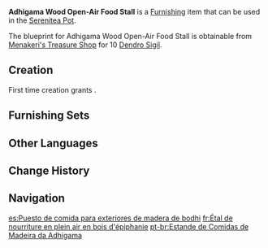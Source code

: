 {{Furnishing Infobox
|id             = 370325
|image          = Item Adhigama Wood Open-Air Food Stall.png
|category       = Building
|subcategory    = Mercantile
|quality        = 3
|adeptal_energy = 60
|load           = 65
|reduced_load   = 47
|description    = A stall in the style of those that might be found outside [[Lambad's Tavern]], made specifically to allow customers to eat outdoors. Though the menus for the outdoor stalls and indoor kitchens are exactly the same, those who eat outdoors will claim that there is a certain additional satisfaction in enjoying the food after being drawn to the sumptuous scents of good food while they are in the area...
|mention        = 
|blueprint      = [[Menakeri's Treasure Shop]]
|source1        = 
}}
'''Adhigama Wood Open-Air Food Stall''' is a [[Furnishing]] item that can be used in the [[Serenitea Pot]].

The blueprint for Adhigama Wood Open-Air Food Stall is obtainable from [[Menakeri's Treasure Shop]] for 10 [[Dendro Sigil]].

==Creation==
First time creation grants {{Item|Trust|24|x=60}}.
{{Recipe
|type = Creation
|time = 14h
|Adhigama Wood = 8
|Iron Chunk = 2
|sort = Adhigama Wood;Iron Chunk
}}

==Furnishing Sets==
{{Craft Usage|type=Furnishing Set}}

==Other Languages==
{{Other Languages
|en       = Adhigama Wood Open-Air Food Stall
|zhs      = 证悟木露天餐饮摊位
|zhs_rm   = Zhèngwù-mù Lùtiān Cānyǐn Tānwèi
|zht      = 證悟木露天餐飲攤位
|zht_rm   = Zhèngwù-mù Lùtiān Cānyǐn Tānwèi
|zh_tl    = 
|ja       = 証悟の露天飲食屋台
|ja_rm    = Shougo no Roten Inshoku Yatai
|ja_tl    = [[Adhigama Wood|Adhigama]] Open-Air Food and Drink Stall
|ko       = 아디가마 나무 음식 노점
|ko_tl    = Adhigama Tree Street Food Stall
|es       = Puesto de comida para exteriores de madera de bodhi
|es_tl    = Bodhi Wood Outdoor Food Stall
|fr       = Étal de nourriture en plein air en bois d'épiphanie
|fr_tl    = {{lex|Adhigama|fr}} Wood Open-Air Food Stall
|ru       = Открытый киоск из древесины адхигамы
|ru_tl    = Adhigama Wood Open Stall
|th       = แผงขายของกินดื่มกลางแจ้งจากไม้ Adhigama
|th_rm    = 
|th_tl    = 
|vi       = Quầy Ăn Uống Ngoài Trời Gỗ Adhigama
|vi_tl    = 
|de       = Offener Essensstand aus Adhigama-Holz
|de_tl    = Adhigama Wood Open Food Stall
|id       = Stan Makanan Luar Ruangan dari Adhigama Wood
|id_tl    = Adhigama Wood Outdoor Food Stand
|pt       = Estande de Comidas de Madeira da Adhigama
|pt_tl    = 
|tr       = Adhigama Kütüğü Açık Hava Yemek Tezgahı
|tr_tl    = 
|it       = Bancarella di cibo all'aria aperta in legno di Adhigama
|it_tl    = 
}}

==Change History==
{{Change History|3.6}}

==Navigation==
{{Furnishing Navbox|exterior}}

[[es:Puesto de comida para exteriores de madera de bodhi]]
[[fr:Étal de nourriture en plein air en bois d'épiphanie]]
[[pt-br:Estande de Comidas de Madeira da Adhigama]]